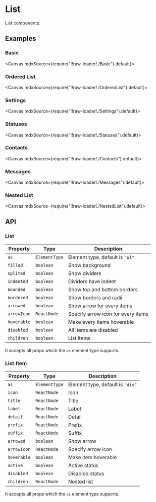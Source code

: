 
<Meta title="Views/List" />

# List

List components.

## Examples

### Basic

<Canvas mdxSource={require("!!raw-loader!./Basic").default}>
  <Story id="examples-list--basic" />
</Canvas>

### Ordered List

<Canvas mdxSource={require("!!raw-loader!./OrderedList").default}>
  <Story id="examples-list--ordered-list" />
</Canvas>

### Settings

<Canvas mdxSource={require("!!raw-loader!./Settings").default}>
  <Story id="examples-list--settings" />
</Canvas>

### Statuses

<Canvas mdxSource={require("!!raw-loader!./Statuses").default}>
  <Story id="examples-list--statuses" />
</Canvas>

### Contacts

<Canvas mdxSource={require("!!raw-loader!./Contacts").default}>
  <Story id="examples-list--contacts" />
</Canvas>

### Messages

<Canvas mdxSource={require("!!raw-loader!./Messages").default}>
  <Story id="examples-list--messages" />
</Canvas>

### Nested List

<Canvas mdxSource={require("!!raw-loader!./NestedList").default}>
  <Story id="examples-list--nested-list" />
</Canvas>

## API

### List

| Property    | Type          | Description                        |
| ----------- | ------------- | ---------------------------------- |
| `as`        | `ElementType` | Element type, default is `"ul"`    |
| `filled`    | `boolean`     | Show background                    |
| `splited`   | `boolean`     | Show dividers                      |
| `indented`  | `boolean`     | Dividers have indent               |
| `bounded`   | `boolean`     | Show top and bottom borders        |
| `bordered`  | `boolean`     | Show borders and radii             |
| `arrowed`   | `boolean`     | Show arrow for every items         |
| `arrowIcon` | `ReactNode`   | Specify arrow icon for every items |
| `hoverable` | `boolean`     | Make every items hoverable         |
| `disabled`  | `boolean`     | All items are disabled             |
| `children`  | `boolean`     | List items                         |

It accepts all props which the `as` element type supports.

### List.Item

| Property    | Type          | Description                      |
| ----------- | ------------- | -------------------------------- |
| `as`        | `ElementType` | Element type, default is `"div"` |
| `icon`      | `ReactNode`   | Icon                             |
| `title`     | `ReactNode`   | Title                            |
| `label`     | `ReactNode`   | Label                            |
| `detail`    | `ReactNode`   | Detail                           |
| `prefix`    | `ReactNode`   | Prefix                           |
| `suffix`    | `ReactNode`   | Suffix                           |
| `arrowed`   | `boolean`     | Show arrow                       |
| `arrowIcon` | `ReactNode`   | Specify arrow icon               |
| `hoverable` | `boolean`     | Make item hoverable              |
| `active`    | `boolean`     | Active status                    |
| `disabled`  | `boolean`     | Disabled status                  |
| `children`  | `ReactNode`   | Nested list                      |

It accepts all props which the `as` element type supports.
